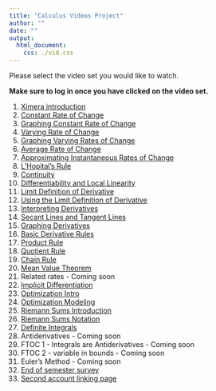 ```yaml
---
title: "Calculus Videos Project"
author: ""
date: ""
output:
  html_document:
    css: ./vid.css
---
```


Please select the video set you would like to watch.

**Make sure to log in once you have clicked on the video set.**

<!-- note: do not edit this html file directly -->

1. [Ximera introduction](https://ximera.osu.edu/calcvids2019/intro/intro)
1. [Constant Rate of Change](./croc)
1. [Graphing Constant Rate of Change](./graphingcroc)
1. [Varying Rate of Change](./incroc)
1. [Graphing Varying Rates of Change](./graphingincroc)
1. [Average Rate of Change](./aroc)
1. [Approximating Instantaneous Rates of Change](./approxiroc)
1. [L'Hopital's Rule](./lhopital)
1. [Continuity](./continuity)
1. [Differentiability and Local Linearity](./locallin)
1. [Limit Definition of Derivative](./limitdef)
1. [Using the Limit Definition of Derivative](./usinglimit)
1. [Interpreting Derivatives](./interpretderiv)
1. [Secant Lines and Tangent Lines](./secanttangent)
1. [Graphing Derivatives](./graphingderiv)
1. [Basic Derivative Rules](./basicderivrules)
1. [Product Rule](./product)
1. [Quotient Rule](./quotient)
1. [Chain Rule](./chain)
1. [Mean Value Theorem](./mvt)
1. Related rates - Coming soon
1. [Implicit Differentiation](./implicit)
1. [Optimization Intro](./optintro)
1. [Optimization Modeling](./optmodel)
1. [Riemann Sums Introduction](./rsintro)
1. [Riemann Sums Notation](./rsnotation)
1. [Definite Integrals](./defint)
1. Antiderivatives - Coming soon
1. FTOC 1 - Integrals are Antiderivatives - Coming soon
1. FTOC 2 - variable in bounds - Coming soon
1. Euler’s Method - Coming soon
1. [End of semester survey](https://ximera.osu.edu/calcvids2019/survey/survey)
1. [Second account linking page](https://ximera.osu.edu/calcvids2019/secondaccount/second_account/secondaccount/secondaccount)
